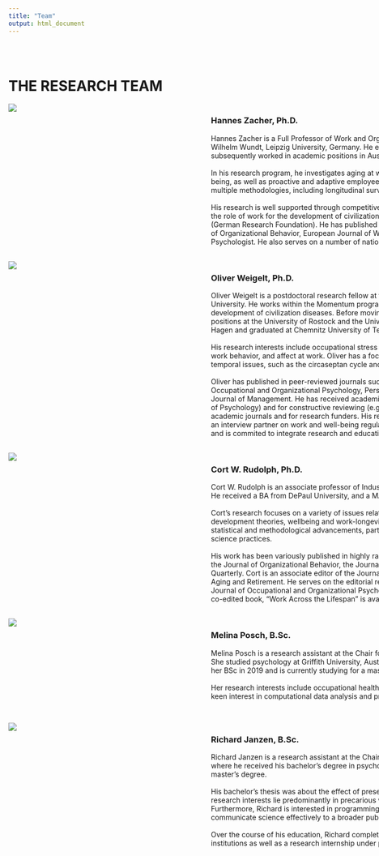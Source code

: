 ```yaml
---
title: "Team"
output: html_document
---
```


<style type="text/css">
  .title {
    display: none;
  }
  
  .main-container {
    max-width: 1140px !important;
    margin-left: auto;
    margin-right: auto;
    padding-left: 0px;
    padding-right: 0px;
  }

  .grid-container {
    display: grid;
    grid-template-columns: 380px 740px;
    grid-column-gap: 20px;
    grid-row-gap: 30px;
  }

  .grid-pic {
    text-align: left;
  }

  .grid-text {
  text-align: left;
  }
  
  a {
    color: #3182bd;
    background-color: transparent;
    text-decoration: none;
  }

  .row{
  margin-left: 0px;
  margin-right: 0px;
  }

</style>


<div class="row" style="padding-top: 30px;">
<h1><b>THE RESEARCH TEAM</b></h1>
<div class="grid-container">
  
  <div id = "Img Zacher" class = "grid-pic">
  <img src="images/HZ_Headshot.jpg" >
  </div>
  
  <div id = "CV Zacher" class = "grid-text">
  <h3>Hannes Zacher, Ph.D.</h3>
  Hannes Zacher is a Full Professor of Work and Organizational Psychology at the Institute of Psychology – Wilhelm Wundt, Leipzig University, Germany. He earned his Ph.D. from the University of Giessen in 2009 and subsequently worked in academic positions in Australia and the Netherlands. <br>
<br>
  In his research program, he investigates aging at work and career development, occupational health and well-being, as well as proactive and adaptive employee behavior. Across these research agendas, he employs multiple methodologies, including longitudinal surveys, experience sampling studies, and experiments. <br> 
  <br>
  His research is well supported through competitive grants and industry funding, including current projects on the role of work for the development of civilization diseases (Volkswagen Foundation) and on idle time at work (German Research Foundation). He has published over 130 articles in peer-reviewed journals, such as Journal of Organizational Behavior, European Journal of Work and Organizational Psychology, and American Psychologist. He also serves on a number of national and international journal editorial boards.
  </div>
  
  <div id = "Img Weigelt" class = "grid-pic">
  <img src="images/OW_Headshot.jpg" >
  </div>
  
  <div id = "CV Weigelt" class = "grid-text">
  <h3>Oliver Weigelt, Ph.D.</h3>
  Oliver Weigelt is a postdoctoral research fellow at the Chair for Work and Organizational Psychology at Leipzig University. He works within the Momentum program funded by Volkswagen Stiftung on the role of work in the development of civilization diseases. Before moving to Leipzig University in 2020 he held postdoctoral positions at the University of Rostock and the University of Hagen. He earned his Ph.D. at the University of Hagen and graduated at Chemnitz University of Technology. <br>
<br>
His research interests include occupational stress and recovery, proactive work behavior, counterproductive work behavior, and affect at work. Oliver has a focus on experience sampling methodology and is interested in temporal issues, such as the circaseptan cycle and day-of-week effects (e.g., the Blue-Monday-effect).<br>
<br>
Oliver has published in peer-reviewed journals such as Journal of Occupational Health Psychology, Journal of Occupational and Organizational Psychology, Personnel Psychology, Journal of Organizational Behavior, and Journal of Management. He has received academic awards both for innovative research (e.g., German Society of Psychology) and for constructive reviewing (e.g., Human Relations). He serves as  a reviewer for numerous academic journals and for research funders. His research is covered in several media outlets and he serves as an interview partner on work and well-being regularly. He engages as a mentor for Masters and Ph.D. students and is commited to integrate research and education throughout all projects.
  </div>
  
  <div id = "Img Rudolph" class = "grid-pic">
   <img src="images/Headshot_CWR.png" >
  </div>

  
  <div id = "CV Rudolph" class = "grid-text">
  <h3>Cort W. Rudolph, Ph.D.</h3>
  Cort W. Rudolph is an associate professor of Industrial and Organizational Psychology at Saint Louis University. He received a BA from DePaul University, and a MA and Ph.D. from Wayne State University. <br>
  <br>
  Cort’s research focuses on a variety of issues related to the aging workforce, including applications of lifespan development theories, wellbeing and work-longevity, and ageism/generationalism. He also has interests in statistical and methodological advancements, particularly in meta-analysis, and emerging topics in open science practices. <br>
  <br>
  His work has been variously published in highly ranked journals, including the Journal of Applied Psychology, the Journal of Organizational Behavior, the Journal of Occupational Health Psychology, and Leadership Quarterly. Cort is an associate editor of the Journal of Vocational Behavior and a Consulting Editor for Work, Aging and Retirement. He serves on the editorial review boards of the Journal of Managerial Psychology, the Journal of Occupational and Organizational Psychology, and the Journal of Organizational Behavior. His recent co-edited book, “Work Across the Lifespan” is available from Academic Press.
  </div>
  
  <div id = "Img Posch" class = "grid-pic">
  <img src="images/MP_Headshot.jpg" >
  </div>
  
  <div id = "CV Posch" class = "grid-text">
  <h3>Melina Posch, B.Sc.</h3>
  Melina Posch is a research assistant at the Chair for Work and Organizational Psychology at Leipzig University. She studied psychology at Griffith University, Australia and Leipzig University, Germany, where she received her BSc in 2019 and is currently studying for a master’s degree in psychology.  <br>
 <br>
Her research interests include occupational health and well-being, job design and idle time at work. She has a keen interest in computational data analysis and programming as well as research transparency.
  
  </div>
  
  <div id = "Img Janzen" class = "grid-pic">
  <img src="images/RJ_Headshot.jpg" >
  </div>
  
  <div id = "CV Janzen" class = "grid-text">
  <h3>Richard Janzen, B.Sc.</h3>
  Richard Janzen is a research assistant at the Chair of Work and Organisational Psychology at Leipzig University, where he received his bachelor’s degree in psychology and where he is currently studying psychology for a master’s degree.  <br>
 <br>
His bachelor’s thesis was about the effect of presenteeism on customer satisfaction in service contexts. His research interests lie predominantly in precarious workplaces, poverty, basic income and occupational health. Furthermore, Richard is interested in programming, R-based statistics and web design, and using that to communicate science effectively to a broader public.  <br>
 <br>
Over the course of his education, Richard completed internships in clinical and vocational rehabilitation institutions as well as a research internship under professor Zacher.

  </div>
  


</div>